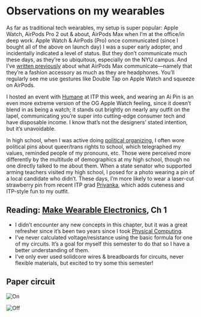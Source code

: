 # Observations on my wearables

As far as traditional tech wearables, my setup is super popular: Apple Watch, AirPods Pro 2 out & about, AirPods Max when I’m at the office/in deep work. Apple Watch & AirPods (Pro) once communicated (since I bought all of the above on launch day) I was a super early adopter, and incidentally indicated a level of status. But they don’t communicate much these days, as they’re so ubiquitous, especially on the NYU campus. And I’ve [written previously](https://notebook.lachlanjc.com/2021-01-15_airpods_max_are_priced_perfectly) about what AirPods Max communicate—namely that they’re a fashion accessory as much as they are headphones. You’ll regularly see me use gestures like Double Tap on Apple Watch and squeeze on AirPods.

I hosted an event with [Humane](https://Humane.com) at ITP this week, and wearing an Ai Pin is an even more extreme version of the OG Apple Watch feeling, since it doesn’t blend in as being a watch; it stands out brightly on nearly any outfit on the lapel, communicating you’re super into cutting-edge consumer tech and have disposable income. I know that’s not the designers’ stated intention, but it’s unavoidable.

In high school, when I was active doing [political organizing](https://notebook.lachlanjc.com/2018-11-03_trans_rights), I often wore political pins about queer/trans rights to school, which telegraphed my values, reminded people of my pronouns, etc. Those were perceived more differently by the multitude of demographics at my high school, though no one directly talked to me about them. When a state senator who supported arming teachers visited my high school, I posed for a photo wearing a pin of a local candidate who didn’t. These days, I’m more likely to wear a laser-cut strawberry pin from recent ITP grad [Priyanka](https://www.priyankamakin.com/), which adds cuteness and ITP-style fun to my outfit.

## Reading: [Make Wearable Electronics](https://www.amazon.com/Make-Wearable-Electronics-prototype-interactive/dp/1449336515), Ch 1

- I didn’t encounter any new concepts in this chapter, but it was a great refresher since it’s been two years since I took [Physical Computing](/courses/pcomp). 
- I’ve never calculated voltage/resistance using the basic formula for one of my circuits. It’s a goal for myself this semester to do that so I have a better understanding of them.
- I’ve only ever used solidcore wires & breadboards for circuits, never flexible materials, but excited to try some this semester!

## Paper circuit

![On](https://pub-7a1a0d6fb190461bb89ab01b79d28648.r2.dev/2024-09-06_wear_on.jpeg)

![Off](https://pub-7a1a0d6fb190461bb89ab01b79d28648.r2.dev/2024-09-06_wear_off.jpeg)
